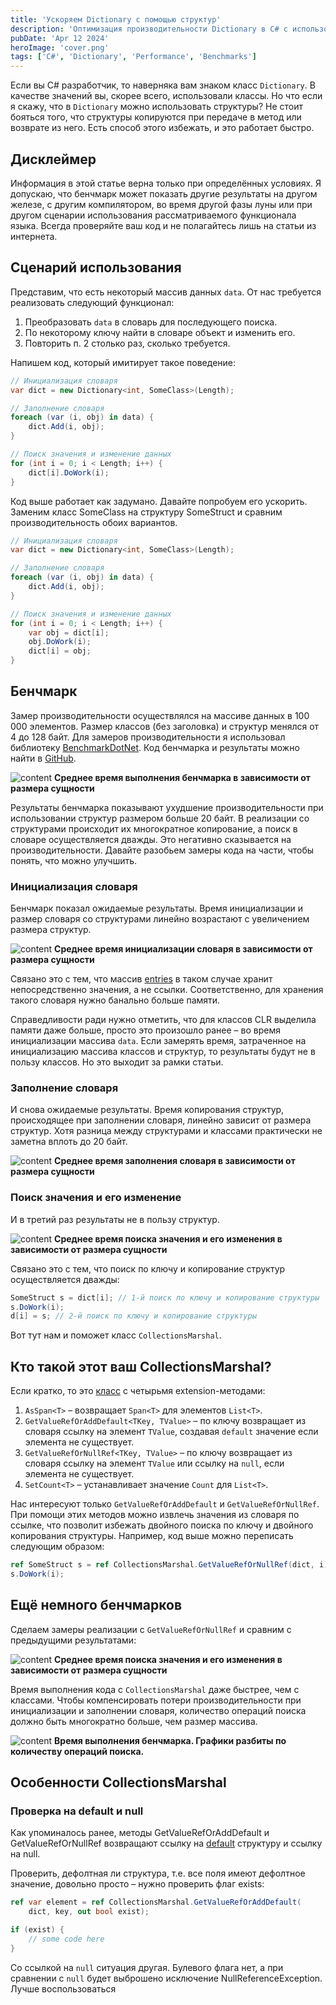 ```yaml
---
title: 'Ускоряем Dictionary с помощью структур'
description: 'Оптимизация производительности Dictionary в C# с использованием структур и CollectionsMarshal, сравнительный анализ производительности'
pubDate: 'Apr 12 2024'
heroImage: 'cover.png'
tags: ['C#', 'Dictionary', 'Performance', 'Benchmarks']
---
```



Если вы C# разработчик, то наверняка вам знаком класс `Dictionary`. В качестве значений вы, скорее всего, использовали классы. Но что если я скажу, что в `Dictionary` можно использовать структуры? Не стоит бояться того, что структуры копируются при передаче в метод или возврате из него. Есть способ этого избежать, и это работает быстро.

## Дисклеймер

Информация в этой статье верна только при определённых условиях. Я допускаю, что бенчмарк может показать другие результаты на другом железе, с другим компилятором, во время другой фазы луны или при другом сценарии использования рассматриваемого функционала языка. Всегда проверяйте ваш код и не полагайтесь лишь на статьи из интернета.

## Сценарий использования

Представим, что есть некоторый массив данных `data`. От нас требуется реализовать следующий функционал:

1. Преобразовать `data` в словарь для последующего поиска.  
2. По некоторому ключу найти в словаре объект и изменить его.  
3. Повторить п. 2 столько раз, сколько требуется.

Напишем код, который имитирует такое поведение:

``` cs
// Инициализация словаря  
var dict = new Dictionary<int, SomeClass>(Length);

// Заполнение словаря  
foreach (var (i, obj) in data) {  
    dict.Add(i, obj);  
}

// Поиск значения и изменение данных  
for (int i = 0; i < Length; i++) {  
    dict[i].DoWork(i);  
}
```

Код выше работает как задумано. Давайте попробуем его ускорить. Заменим класс SomeClass на структуру SomeStruct и сравним производительность обоих вариантов.

``` cs
// Инициализация словаря  
var dict = new Dictionary<int, SomeClass>(Length);

// Заполнение словаря  
foreach (var (i, obj) in data) {  
    dict.Add(i, obj);  
}

// Поиск значения и изменение данных  
for (int i = 0; i < Length; i++) {  
    var obj = dict[i];  
    obj.DoWork(i);  
    dict[i] = obj;  
}
```

## Бенчмарк

Замер производительности осуществлялся на массиве данных в 100 000 элементов. Размер классов (без заголовка) и структур менялся от 4 до 128 байт. Для замеров производительности я использовал библиотеку [BenchmarkDotNet](https://github.com/dotnet/BenchmarkDotNet). Код бенчмарка и результаты можно найти в [GitHub](https://github.com/alexeyfv/speed-up-the-dictionary).

<Image src={image01} alt="content" />
<strong>Среднее время выполнения бенчмарка в зависимости от размера сущности</strong>

Результаты бенчмарка показывают ухудшение производительности при использовании структур размером больше 20 байт. В реализации со структурами происходит их многократное копирование, а поиск в словаре осуществляется дважды. Это негативно сказывается на производительности. Давайте разобьем замеры кода на части, чтобы понять, что можно улучшить.

### Инициализация словаря

Бенчмарк показал ожидаемые результаты. Время инициализации и размер словаря со структурами линейно возрастают с увеличением размера структур.

<Image src={image02} alt="content" />
<strong>
Среднее время инициализации словаря в зависимости от размера сущности
</strong>

Связано это с тем, что массив [entries](https://github.com/dotnet/runtime/blob/552b5e9b3249e61f87ac5cc73976c55b104971de/src/libraries/System.Private.CoreLib/src/System/Collections/Generic/Dictionary.cs#L27) в таком случае хранит непосредственно значения, а не ссылки. Соответственно, для хранения такого словаря нужно банально больше памяти.

Справедливости ради нужно отметить, что для классов CLR выделила памяти даже больше, просто это произошло ранее – во время инициализации массива `data`. Если замерять время, затраченное на инициализацию массива классов и структур, то результаты будут не в пользу классов. Но это выходит за рамки статьи.

### Заполнение словаря

И снова ожидаемые результаты. Время копирования структур, происходящее при заполнении словаря, линейно зависит от размера структур. Хотя разница между структурами и классами практически не заметна вплоть до 20 байт.

<Image src={image03} alt="content" />
<strong>
Среднее время заполнения словаря в зависимости от размера сущности
</strong>

### Поиск значения и его изменение

И в третий раз результаты не в пользу структур.

<Image src={image04} alt="content" />
<strong>
Среднее время поиска значения и его изменения в зависимости от размера сущности
</strong>

Связано это с тем, что поиск по ключу и копирование структур осуществляется дважды:

``` cs
SomeStruct s = dict[i]; // 1-й поиск по ключу и копирование структуры  
s.DoWork(i);  
d[i] = s; // 2-й поиск по ключу и копирование структуры
```

Вот тут нам и поможет класс `CollectionsMarshal`.

## Кто такой этот ваш CollectionsMarshal?

Если кратко, то это [класс](https://learn.microsoft.com/en-us/dotnet/api/system.runtime.interopservices.collectionsmarshal) с четырьмя extension-методами:

1. `AsSpan<T>` – возвращает `Span<T>` для элементов `List<T>`.  
2. `GetValueRefOrAddDefault<TKey, TValue>` – по ключу возвращает из словаря ссылку на элемент `TValue`, создавая `default` значение если элемента не существует.  
3. `GetValueRefOrNullRef<TKey, TValue>` – по ключу возвращает из словаря ссылку на элемент `TValue` или ссылку на `null`, если элемента не существует.  
4. `SetCount<T>` – устанавливает значение `Count` для `List<T>`.

Нас интересуют только `GetValueRefOrAddDefault` и `GetValueRefOrNullRef`. При помощи этих методов можно извлечь значения из словаря по ссылке, что позволит избежать двойного поиска по ключу и двойного копирования структуры. Например, код выше можно переписать следующим образом:

``` cs
ref SomeStruct s = ref CollectionsMarshal.GetValueRefOrNullRef(dict, i);  
s.DoWork(i);
```

## Ещё немного бенчмарков

Сделаем замеры реализации с `GetValueRefOrNullRef` и сравним с предыдущими результатами:

<Image src={image05} alt="content" />
<strong>
Среднее время поиска значения и его изменения в зависимости от размера сущности
</strong>

Время выполнения кода с `CollectionsMarshal` даже быстрее, чем с классами. Чтобы компенсировать потери производительности при инициализации и заполнении словаря, количество операций поиска должно быть многократно больше, чем размер массива.

<Image src={image06} alt="content" />
<strong>
Время выполнения бенчмарка. Графики разбиты по количеству операций поиска.
</strong>

## Особенности CollectionsMarshal

### Проверка на default и null

Как упоминалось ранее, методы GetValueRefOrAddDefault и GetValueRefOrNullRef возвращают ссылку на [default](https://learn.microsoft.com/en-us/dotnet/csharp/language-reference/operators/default#default-literal) структуру и ссылку на null.

Проверить, дефолтная ли структура, т.е. все поля имеют дефолтное значение, довольно просто – нужно проверить флаг exists:

``` cs
ref var element = ref CollectionsMarshal.GetValueRefOrAddDefault(  
    dict, key, out bool exist);

if (exist) {  
    // some code here  
} 
```

Со ссылкой на `null` ситуация другая. Булевого флага нет, а при сравнении с `null` будет выброшено исключение NullReferenceException. Лучше воспользоваться
